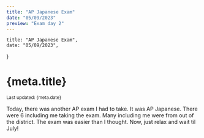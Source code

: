 ```yaml
---
title: "AP Japanese Exam"
date: "05/09/2023"
preview: "Exam day 2"
---
```



    title: "AP Japanese Exam",
    date: "05/09/2023",
}

<Head>
    <title>kenryuS - {meta.title}</title>
    <meta name="description" content="kenryuS (Kenryu Shibata) Blog" />
    <link rel="icon" href="/icon.jpeg" />
</Head>
<div className={mdStyle.Article}>
<h1>{meta.title}</h1>
<small>Last updated: {meta.date}</small>

Today, there was another AP exam I had to take.
It was AP Japanese. There were 6 including me taking the exam. Many including me were from out of the district.
The exam was easier than I thought.
Now, just relax and wait til July!

<GoBackBtn series="aplife" /></div>
